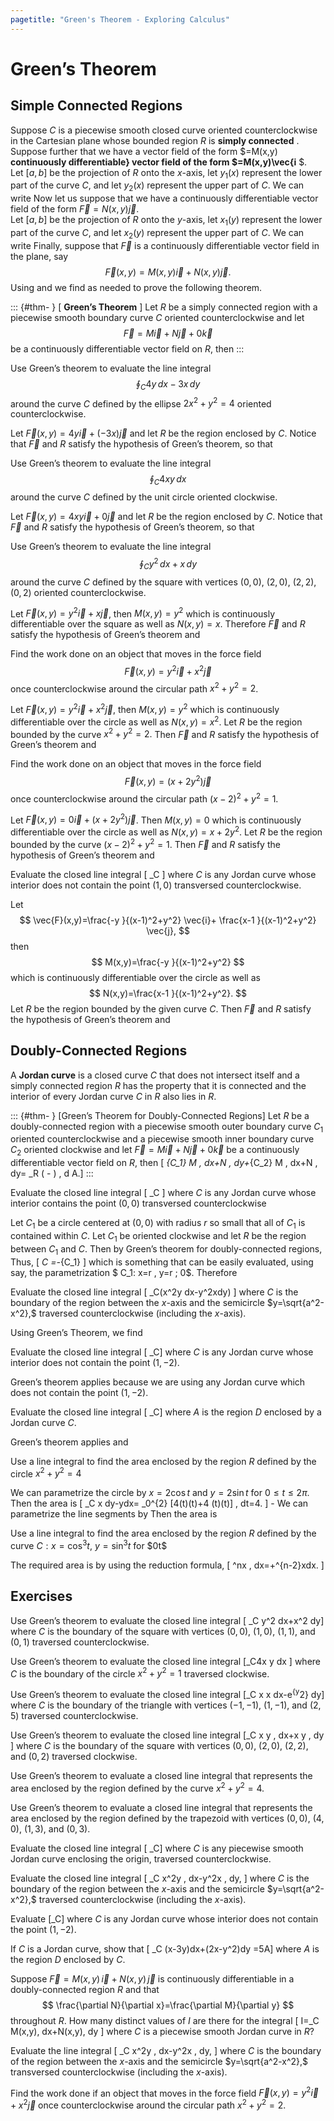 ```yaml
---
pagetitle: "Green's Theorem - Exploring Calculus"
---
```

# Green's Theorem



## Simple Connected Regions

Suppose $C$ is a piecewise smooth closed curve oriented counterclockwise in the Cartesian plane whose bounded region $R$ is \index{simply connected} **simply connected** . 
Suppose further that we have a \index{continuously differentiable} vector field of the form $\vec{F}=M(x,y)\vec{i} **continuously differentiable} vector field of the form $\vec{F}=M(x,y)\vec{i** $.  
Let $[a,b]$ be the projection of $R$ onto the $x$-axis, let $y_1(x)$ represent the lower part of the curve $C$,  and let $y_2(x)$ represent the upper part of $C$. 
We can write 
\begin{align}
\label{gr1}
\oint_C \vec{F}\cdot \, d\vec{r}
& = \int_a^b M(x,y_1(x)) \, dx  + \int_b^a M(x,y_2(x)) \, dx \notag \\
& = \int_a^b \left[M(x,y_1(x)) - M(x,y_2(x)) \right] \, dx \notag \\
& = - \int_a^b M(x,y)\vert_{y_1(x)}^{y_2(x)} \, dx \notag \\
& = - \int_a^b \int_{y_1(x)}^{y_2(x)} \frac{\partial M}{\partial y} \, dy \, dx \notag \\
& =-\iint_R  \frac{\partial M}{\partial y} \, dy \, dx 
\end{align}
Now let us suppose that we have a continuously differentiable vector field of the form $\vec{F}=N(x,y)\vec{j}$.  
Let $[a,b]$ be the projection of $R$ onto the $y$-axis, let $x_1(y)$ represent the lower part of the curve $C$,  and let $x_2(y)$ represent the upper part of $C$. 
We can write 
\begin{align}
\label{gr2}
\oint_C \vec{F}\cdot \, d\vec{r}
& = \int_a^b N(x_1(x),y) \, dy + \int_b^a N(x_2(x),y) \, dy\notag \\
& = \int_a^b \left[N(x_1(y),y) - N(x_2(y),y) \right] \, dy \notag \\
& = - \int_a^b N(x,y)\vert_{x_1(y)}^{x_2(y)} \, dy \notag \\
& = \int_a^b \int_{x_2(y)}^{x_1(y)} \frac{\partial N}{\partial x} \, dx \, dy \notag \\
& =\iint_R  \frac{\partial N}{\partial x} \, dx \, dy
\end{align}
Finally, suppose that $\vec{F}$ is a continuously differentiable vector field in the plane, say 
$$
\vec{F}(x,y)=M(x,y)\vec{i}+N(x,y)\vec{j}.
$$ 
Using \ref{gr1} and \ref{gr2} we find 
\begin{align*}
\oint_C \vec{F}\cdot \, d\vec{r}
& = \oint_C M(x,y)\, dx +N(x,y)\, dy \\
& = \oint_C M(x,y) \, dx +\oint_C N(x,y)\, dy \\
& = -\iint_R  \frac{\partial M}{\partial y} \, dy \, dx + \iint_R  \frac{\partial N}{\partial x} \, dx \, dy \\
& = \iint_R \left( \frac{\partial N}{\partial  x}-\frac{\partial M}{\partial  y} \right)d A
\end{align*}
as needed to prove the following theorem. 

::: {#thm- } [\index{Green's Theorem} **Green's Theorem** ]
Let $R$ be a simply connected region with a piecewise smooth boundary curve $C$ oriented counterclockwise and let 
$$
\vec{F}= M \vec{i}+ N \vec{j}+0 \vec{k}
$$ 
be a continuously differentiable vector field on $R,$ then 
\begin{equation}
\label{gr}
\oint _C M dx+Ndy
= \iint_R \left( \frac{\partial N}{\partial  x}-\frac{\partial M}{\partial  y} \right)d A.
\end{equation}
::: 

::: {#exm- } 
Use Green's theorem to evaluate the line integral
$$
\oint _C4 y \, dx-3x \, dy
$$
around the curve $C$ defined by the ellipse $2x^2+y^2=4$ oriented counterclockwise.
::: 

::: {.solution }
Let $\vec{F}(x,y)=4y \vec{i}+(-3x)\vec{j}$ and let $R$ be the region enclosed by $C$.
Notice that $\vec{F}$ and $R$ satisfy the hypothesis of Green's theorem, so that
\begin{equation*}
\oint _C 4 y \, dx-3x \, dy
= \iint_R (-3-4)d A 
=-7(2)\left(\sqrt{2}\right)\pi.
\end{equation*}
::: 
    
::: {#exm- } 
Use Green's theorem to evaluate the line integral
$$
\oint _C4x y \, dx$$ 
around the curve $C$ defined by the unit circle oriented clockwise.
::: 

::: {.solution }
Let $\vec{F}(x,y)=4x y \vec{i}+0 \vec{j}$ and let $R$ be the region enclosed by $C$.
Notice that $\vec{F}$ and $R$ satisfy the hypothesis of Green's theorem, so that
\begin{equation*}
\oint _C4x  y \, dx
% & =\oint _C M \, dx+N \, dy
%=-\iint_R \left( \frac{\partial N}{\partial  x}-\frac{\partial M}{\partial  y} \right) \,d A
%=-\iint_R (-4x) \, d A \\
=4\iint_R x \, d A
=4\int _0^{2\pi }\int _0^1 r^2 \cos  \theta drd\theta
=0
\end{equation*}
::: 
    
::: {#exm- } 
Use Green's theorem to evaluate the line integral
$$
\oint _Cy^2 \, dx+x\, dy
$$ 
around the curve $C$ defined by the square with vertices $(0,0),$ $(2,0),$ $(2,2),$ $(0,2)$ oriented counterclockwise.
::: 

::: {.solution }
Let $\vec{F}(x,y)=y^2 \vec{i}+x \vec{j}$, then $M(x,y)=y^2$ which is continuously differentiable over the square as well as $N(x,y)=x.$
Therefore $\vec{F}$ and $R$ satisfy the hypothesis of Green's theorem and 
\begin{equation*}
\oint _C y^2 \, dx+x \, dy
=\int _0^2\int _0^2(1-2y) \, dy \, dx
=\int_0^2 (-2) \, dx
=-4.
\end{equation*}
::: 

::: {#exm- } 
Find the work done on an object that moves in the force field 
$$
\vec{F}(x,y)=y^2 \vec{i}+x^2 \vec{j}
$$ 
once counterclockwise around the circular
path $x^2+y^2=2$.
::: 

::: {.solution }
Let $\vec{F}(x,y)=y^2 \vec{i}+x^2 \vec{j}$, then $M(x,y)=y^2$ which is continuously differentiable over the circle as well as $N(x,y)=x^2.$
Let $R$ be the region bounded by the curve $x^2+y^2=2.$ 
Then $\vec{F}$ and $R$ satisfy the hypothesis of Green's theorem and 
\begin{align*}
W& =\oint _C \vec{F}\cdot d\vec{R}
=\oint _C \left(y^2 \vec{i}+x^2 \vec{j}\right)\cdot ( dx \vec{i}+dy \vec{j}) 
=\oint _C \left(y^2dx +x^2dy\right) \\
& =\oint _C M \, dx+N\,dy
= \iint_R \left( \frac{\partial N}{\partial  x}-\frac{\partial M}{\partial  y} \right)\, d A
=2 \iint_R (x-y) \, dA \\
& =2\int _0^{2\pi }\int _0^{\sqrt{2}}r^2(\cos  \theta -\sin  \theta )\, dr \, d\theta
=\frac{4\sqrt{2}}{3}\int_0^{2\pi }  (\cos  \theta -\sin  \theta ) \, \, d\theta 
=0.
\end{align*}
::: 

::: {#exm- } 
Find the work done on an object that moves in the force field 
$$
\vec{F}(x,y)=\left(x+2y^2\right)  \vec{j}
$$ 
once counterclockwise around the circular path $(x-2)^2+y^2=1$.
::: 

::: {.solution }
Let $\vec{F}(x,y)=0 \vec{i}+\left(x+2y^2\right) \vec{j}$. Then $M(x,y)=0$ which is continuously differentiable over the circle as well as $N(x,y)=x+2y^2.$ Let $R$ be the region bounded by the curve $(x-2)^2+y^2=1.$ Then $\vec{F}$ and $R$ satisfy the hypothesis of Green's theorem and 
\begin{align*}
W& =\oint _C \vec{F}\cdot d\vec{R}
=\oint _C \left(x+2y^2\right)\vec{j}\cdot ( dx \vec{i}+dy \vec{j})
=\oint _C  \left(x+2y^2\right) dy \\
& =\oint _C M dx +N dy
= \iint_R \left( \frac{\partial N}{\partial  x}-\frac{\partial M}{\partial  y} \right)d A
= \iint_R dA
=\pi.
\end{align*}
::: 

::: {#exm- } 
Evaluate the closed line integral 
\[
\oint _C \frac{-y dx+(x-1)dy}{(x-1)^2+y^2}
\] 
where $C$ is any Jordan curve whose interior does not contain the point $(1,0)$ transversed counterclockwise.
::: 

::: {.solution }
Let 
$$
\vec{F}(x,y)=\frac{-y }{(x-1)^2+y^2}  \vec{i}+ \frac{x-1 }{(x-1)^2+y^2} \vec{j},
$$
then 
$$
M(x,y)=\frac{-y }{(x-1)^2+y^2}
$$
which is continuously differentiable over the circle as well as 
$$
N(x,y)=\frac{x-1 }{(x-1)^2+y^2}.
$$ 
Let $R$ be the region bounded by the given curve $C.$ 
Then $\vec{F}$ and $R$ satisfy the hypothesis of Green's theorem and
\begin{align*}
& \oint _C \frac{-y dx+(x-1)dy}{(x-1)^2+y^2} \\[5pt]
& \qquad =\oint _C \frac{-y }{(x-1)^2+y^2}dx+\frac{x-1}{(x-1)^2+y^2}dy 
\\[5pt]
& \qquad = \iint_R \left(\partial _x \left(\frac{x-1 }{(x-1)^2+y^2}\right)-\partial _y \left(\frac{-y }{(x-1)^2+y^2}\right)\right)dA 
\\[5pt]
& \qquad = \iint_R  0 \, dA
=0.
\end{align*}
::: 

## Doubly-Connected Regions

::: {#def- } 
A \index{Jordan curve} **Jordan curve**  is a closed curve $C$ that does not intersect itself and a simply connected region $R$ has the property that it is connected
and the interior of every Jordan curve $C$ in $R$ also lies in $R.$ 
::: 

::: {#thm- } [Green's Theorem for Doubly-Connected Regions]
Let $R$ be a doubly-connected region with a piecewise smooth outer boundary curve $C_1$ oriented counterclockwise and a piecewise smooth inner boundary curve $C_2$ oriented clockwise and let $\vec{F}= M \vec{i}+ N \vec{j}+0 \vec{k}$ be a continuously differentiable vector field on $R,$ then
\[
\oint _{C_1} M \, dx+N \, dy+\oint _{C_2} M \, dx+N \, dy= \iint_R \left( \frac{\partial N}{\partial  x}-\frac{\partial M}{\partial  y} \right) \, d A.\]
::: 

::: {#exm- } 
Evaluate the closed line integral 
\[
\oint _C \frac{x dx+ydy}{x^2+y^2}
\] 
where $C$ is any Jordan curve whose interior contains the point $(0,0)$ transversed counterclockwise
::: 

::: {.solution }
Let $C_1$ be a circle centered at $(0,0)$ with radius $r$ so small that all of $C_1$ is contained within $C.$ Let $C_1$
be oriented clockwise and let $R$ be the region between $C_1$ and $C.$ Then by Green's theorem for doubly-connected regions, 
\begin{align*}
& \oint _C \frac{x}{x^2+y^2}dx+\frac{y}{x^2+y^2}dy+\oint _{C_1} \frac{x}{x^2+y^2}dx+\frac{y}{x^2+y^2}dy 
\\[5pt]
& \qquad = \iint_R \left(\frac{\partial }{\partial  x}\left(\frac{y}{x^2+y^2}\right)-\frac{\partial }{\partial  y}\left(\frac{x}{x^2+y^2}\right)\right)d
A
\\[5pt]
& \qquad = \iint_R \left(\frac{-2 x y}{x^2+y^2}-\frac{-2 x y}{x^2+y^2}\right)d A =0.\end{align*}
Thus,
\[
\oint _C \frac{x dx+ydy}{x^2+y^2}=-\oint _{C_1} \frac{x dx+ydy}{x^2+y^2}
\]
which is something that can be easily evaluated, using say, the parametrization 
$ C_1: x=r \sin  \theta , y=r \cos  \theta; 0\leq \theta \leq 2\pi $. 
Therefore 
\begin{align*}
\oint _C \frac{x dx+ydy}{x^2+y^2} & 
=-\oint _{C_1} \frac{x dx+ydy}{x^2+y^2} 
\\ & 
=\int_0^{2\pi } \frac{(r \sin  \theta ) (r \cos  \theta )+(r \cos  \theta )(-r \sin  \theta )}{\sin  ^2\theta +\cos ^2\theta } \, d\theta
=0.
\end{align*}
::: 

::: {#exm- } 
Evaluate the closed line integral 
\[
\oint _C\left(x^2y dx-y^2xdy\right)
\] 
where $C$ is the boundary of the region between the $x$-axis and the semicircle $y=\sqrt{a^2-x^2},$ traversed counterclockwise (including the $x$-axis). 
::: 

::: {.solution }
Using Green's Theorem, we find
\begin{align*}
\oint _C\left(x^2y dx-y^2xdy\right)
& =\int \int \left(-y^2\right)-\left(x^2\right)dA 
 =-\int \int \left(x^2+y^2\right) \, dA \\
& =-\int _0^{\pi }\int _0^ar^3drd\theta 
 =-\int_0^{\pi } \frac{a^4}{4} \, d\theta 
=-\frac{a^4 \pi }{4}
\end{align*}
::: 

::: {#exm- } 
Evaluate the closed line integral 
\[
\oint _C\frac{-(y+2)dx+(x-1)dy}{(x-1)^2+(y+2)^2}\]
where $C$ is any Jordan curve whose interior does not contain the point $(1,-2)$.
::: 

::: {.solution }
Green's theorem applies because we are using any Jordan curve which does not contain the point $(1,-2).$ 
\begin{align*}
& \oint _C\frac{-(y+2)dx+(x-1)dy}{(x-1)^2+(y+2)^2} 
\\[5pt]
& \quad =\oint _C-\frac{(y+2)}{(x-1)^2+(y+2)^2}dx+\frac{(x-1)}{(x-1)^2+(y+2)^2}dy 
\\[5pt]
& \quad =\iint_D \left(\partial _x \left(\frac{(x-1)}{(x-1)^2+(y+2)^2}\right)\right)-\left(\partial _y \left(-\frac{(y+2)}{(x-1)^2+(y+2)^2}\right)\right)dA 
\\[5pt]
& \quad =\iint_D\left(\frac{-x^2+2 x+y^2+4 y+3}{\left(x^2-2 x+y^2+4 y+5\right)^2}\right)-\left(\frac{-x^2+2 x+y^2+4 y+3}{\left(x^2-2 x+y^2+4 y+5\right)^2}\right) \, dA =0
\end{align*}
::: 

::: {#exm- } 
Evaluate the closed line integral 
\[
\oint _C\left[(x-3y)dx+\left(2x-y^2\right)dy\right]
\]
where $A$ is the region $D$ enclosed by a Jordan curve $C$.
::: 

::: {.solution }
Green's theorem applies and  
\begin{align*}
\oint _C(x-3y)dx+\left(2x-y^2\right)dy
& =\iint_D \left(\partial _x \left(2x-y^2\right)\right)-\left(\partial _y (x-3y)\right)dA 
\\ & 
=\iint_D (2+3)dA
=5A.
\end{align*}
::: 

::: {#exm- } 
Use a line integral to find the area enclosed by the region $R$
defined by the circle $x^2+y^2=4$
::: 

::: {.solution }
We can parametrize the circle by $x=2 \cos  t$ and $y=2 \sin  t$ for $0\leq t\leq  2\pi .$ Then the area is 
\[
\frac{1}{2}\oint _C x dy-ydx=
\frac{1}{2}\int _0^{2\pi } [4\cos (t)\cos (t)+4 \sin (t)\sin (t)] \, dt=4\pi. 
\]
- We can parametrize the line segments by 
\begin{align*}
& C_1:  x=t, y=t; 0\leq t\leq 1 \\
& C_2: x=1-t, y=1+t; 0\leq t\leq 1 \\
& C_3: x=0, y=2(1-t); 0\leq t\leq 1
\end{align*}
Then the area is
\begin{align*}
\oint _C x dy 
& =\int _{C_1} x dy+\int _{C_2} x dy+\int _{C_3} x dy \\[5pt]
& =\int_0^1 t \, dt+\int_0^1 (1-t) \, dt+\int _0^10(-2)dt 
=\frac{1}{2}+\frac{1}{2}+0 
=1.
\end{align*}
::: 

::: {#exm- } 
Use a line integral to find the area enclosed by the region $R$
defined by the curve $C: x=\cos  ^3t,$ $y=\sin^3 t$ for $0\leq t\leq 2\pi $
::: 

::: {.solution }
The required area is 
\begin{align*}
A& =\oint _C x dy 
=\int _0^{2\pi }\cos  ^3t \left(3 \sin ^2 t \cos  t\right)dt \\
& =\int _0^{2\pi }\cos ^4 t \left(1-\cos ^2 t \right) dt 
 =\int _0^{2\pi }\left(\cos ^4 t -\cos ^6 t \right) dt
%& =3\int _0^{2\pi }\left(\cos ^4 t -\cos ^6 t \right) dt
%& =3\int _0^{2\pi }\left(\cos ^4(t)-\frac{5}{6}\cos ^4(t)\right) dt \\
%& =\frac{1}{2}\int _0^{2\pi }\cos ^4(t) dt \\
%=\frac{1}{2}\left(\frac{3}{4}\right)\int _0^{2\pi }\cos ^2(t) dt 
% =\frac{1}{2}\left(\frac{3}{4}\right)\left(\frac{1}{2}\right)\int _0^{2\pi } dt 
%=\frac{3 \pi }{8}.\end{align*}
\end{align*}
by using the reduction formula,
\[
\int \cos ^nx \, dx=\frac{\cos ^{n-1}x \sin  x}{n}+\frac{n-1}{n}\int \cos ^{n-2}xdx.
\]
::: 

## Exercises

::: {#exr- } 
Use Green's theorem to evaluate the closed line integral 
\[ \oint _C y^2 dx+x^2 dy\] where $C$ is the boundary of the square with vertices $(0,0),$ $(1,0),$ $(1,1),$ and $(0,1)$ traversed counterclockwise.
::: 

::: {#exr- } 
Use Green's theorem to evaluate the closed line integral 
\[\oint _C4x y dx \] where $C$ is the boundary of the circle $x^2+y^2=1$ traversed
clockwise.
::: 

::: {#exr- } 
Use Green's theorem to evaluate the closed line integral 
\[\oint _C x \sin  x dx-e^{y^2} dy\] where $C$ is the boundary of the triangle
with vertices $(-1,-1),$ $(1,-1),$ and $(2,5)$ traversed counterclockwise.
::: 

::: {#exr- } 
Use Green's theorem to evaluate the closed line integral 
\[\oint _C \sin  x \cos  y \, dx+\cos  x \sin  y \, dy \] 
where $C$ is the boundary of the square with vertices $(0,0),$ $(2,0),$ $(2,2),$ and $(0,2)$ traversed clockwise.
::: 

::: {#exr- } 
Use Green's theorem to evaluate a closed line integral that represents the area enclosed by the region defined by the curve $x^2+y^2=4.$
::: 

::: {#exr- } 
Use Green's theorem to evaluate a closed line integral that represents the area enclosed by the region defined by the trapezoid with vertices
$(0,0),$ $(4,0),$ $(1,3),$ and $(0,3).$
::: 

::: {#exr- } 
Evaluate the closed line integral 
\[ \oint _C\frac{x dx+ydy}{x^2+y^2}\] where $C$ is any piecewise smooth Jordan curve enclosing the origin,
traversed counterclockwise.
::: 

::: {#exr- } 
Evaluate the closed line integral 
\[
\oint _C x^2y \, dx-y^2x \, dy,
\] where $C$ is the boundary of the region between the $x$-axis and
the semicircle $y=\sqrt{a^2-x^2},$ traversed counterclockwise (including the $x$-axis). 
::: 

::: {#exr- } 
Evaluate 
\[\oint _C\frac{-(y+2)dx+(x-1)dy}{(x-1)^2+(y+2)^2}\] where $C$ is any Jordan curve whose interior does not contain the point $(1,-2).$
::: 

::: {#exr- } 
If $C$ is a Jordan curve, show that 
\[ \oint _C (x-3y)dx+\left(2x-y^2\right)dy =5A\]
where $A$ is the region $D$ enclosed by $C.$
::: 

::: {#exr- } 
Suppose $\vec{F}=M(x,y)\, \vec{i}+N(x,y)\, \vec{j}$ is continuously differentiable in a doubly-connected region $R$ and that
$$
\frac{\partial N}{\partial x}=\frac{\partial M}{\partial y}
$$ 
throughout $R.$ How many distinct values of $I$ are there for the integral
\[ 
I=\oint _C M(x,y)\, dx+N(x,y)\, dy
\]
where $C$ is a piecewise smooth Jordan curve in $R?$
::: 

::: {#exr- } 
Evaluate the line integral 
\[
\oint _C x^2y \, dx-y^2x \, dy,
\]
where $C$ is the boundary of the region between the $x$-axis and the semicircle $y=\sqrt{a^2-x^2},$ transversed counterclockwise (including
the $x$-axis). 
::: 

::: {#exr- } 
Find the work done if an object that moves in the force field 
$\vec{F}(x,y)=y^2 \vec{i}+x^2 \vec{j}$
once counterclockwise around the circular
path $x^2+y^2=2$.
::: 



